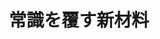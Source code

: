 ﻿---
title: "常識を覆す新材料"
category: "物質理工学院"
vol: 66
interviewee: "細野・神谷"
url: ""
tags: []
pdf: "66-2-hosono-kamiya.pdf"
career: ""
preface: "私たち人類の身の周りには、人工的に作られた ものを含めて、数え切れないほどの物質が存在し ている。しかし、その中で性質が明らかになって いるものはあまり多くない。材料科学や材料工学 と呼ばれる学問は、性質の明らかにされていない 物質の中から、人類に有益な物質を見つけ出すこ とを目的としている。 今回、話を伺った細野・神谷研究室では、斬新 な研究手法により、世界を驚かせる発見をいくつ もしてきている。そのような発見のいきさつと、 材料研究のこれからについて紹介しよう。"
---
